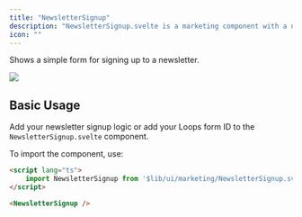 ```yaml
---
title: "NewsletterSignup"
description: "NewsletterSignup.svelte is a marketing component with a newsletter sign up form."
icon: ""
---
```


Shows a simple form for signing up to a newsletter.

<Frame caption="NewsletterSignup.svelte ">
  <img src="/images/components/newslettersignup.png" className="bg-white" />
</Frame> 


## Basic Usage

Add your newsletter signup logic or add your Loops form ID to the `NewsletterSignup.svelte` component.

To import the component, use:
```html +page.svelte
<script lang="ts">
    import NewsletterSignup from '$lib/ui/marketing/NewsletterSignup.svelte';
</script>

<NewsletterSignup />
```